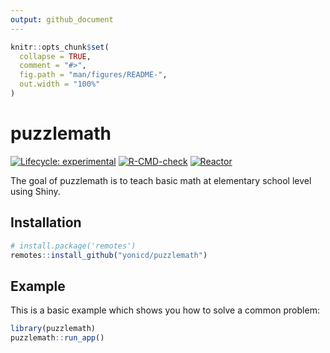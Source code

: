 ```yaml
---
output: github_document
---
```


<!-- README.md is generated from README.Rmd. Please edit that file -->

```r
knitr::opts_chunk$set(
  collapse = TRUE,
  comment = "#>",
  fig.path = "man/figures/README-",
  out.width = "100%"
)
```

# puzzlemath

<!-- badges: start -->
[![Lifecycle: experimental](https://img.shields.io/badge/lifecycle-experimental-orange.svg)](https://www.tidyverse.org/lifecycle/#experimental)
[![R-CMD-check](https://github.com/yonicd/puzzlemath/workflows/R-CMD-check/badge.svg)](https://github.com/yonicd/puzzlemath/actions)
[![Reactor](https://github.com/yonicd/puzzlemath/workflows/Reactor/badge.svg)](https://github.com/yonicd/puzzlemath/actions)
<!-- badges: end -->

The goal of puzzlemath is to teach basic math at elementary school level using Shiny.

## Installation

``` r
# install.package('remotes')
remotes::install_github("yonicd/puzzlemath")
```

## Example

This is a basic example which shows you how to solve a common problem:

```r
library(puzzlemath)
puzzlemath::run_app()
```

